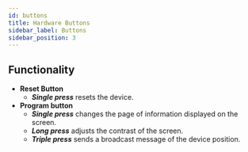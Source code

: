 ```yaml
---
id: buttons
title: Hardware Buttons
sidebar_label: Buttons
sidebar_position: 3
---
```


## Functionality

- **Reset Button**
  - _**Single press**_ resets the device.
- **Program button**
  - _**Single press**_ changes the page of information displayed on the screen.
  - _**Long press**_ adjusts the contrast of the screen.
  - _**Triple press**_ sends a broadcast message of the device position.
